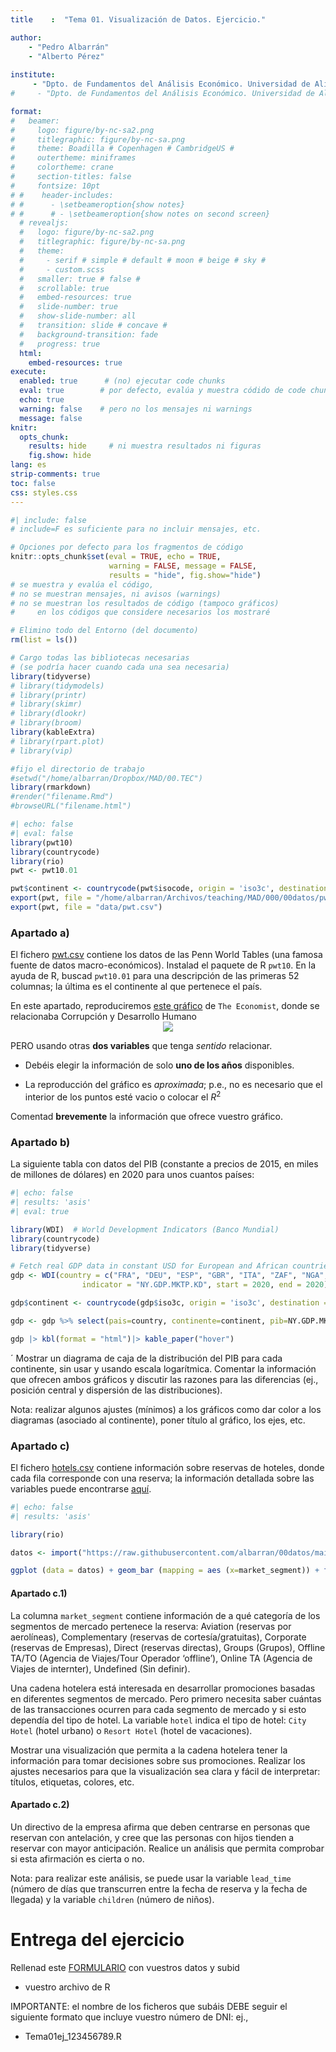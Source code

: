 ```yaml
---
title    :  "Tema 01. Visualización de Datos. Ejercicio."

author:  
    - "Pedro Albarrán"
    - "Alberto Pérez"
 
institute: 
     - "Dpto. de Fundamentos del Análisis Económico. Universidad de Alicante"
#     - "Dpto. de Fundamentos del Análisis Económico. Universidad de Alicante"

format:
#   beamer:
#     logo: figure/by-nc-sa2.png
#     titlegraphic: figure/by-nc-sa.png
#     theme: Boadilla # Copenhagen # CambridgeUS #
#     outertheme: miniframes
#     colortheme: crane
#     section-titles: false
#     fontsize: 10pt
# #    header-includes:
# #      - \setbeameroption{show notes}
# #      # - \setbeameroption{show notes on second screen}
  # revealjs:
  #   logo: figure/by-nc-sa2.png
  #   titlegraphic: figure/by-nc-sa.png
  #   theme:
  #     - serif # simple # default # moon # beige # sky #
  #     - custom.scss
  #   smaller: true # false #
  #   scrollable: true
  #   embed-resources: true
  #   slide-number: true
  #   show-slide-number: all
  #   transition: slide # concave #
  #   background-transition: fade
  #   progress: true
  html: 
    embed-resources: true
execute:
  enabled: true      # (no) ejecutar code chunks
  eval: true        # por defecto, evalúa y muestra códido de code chunks
  echo: true
  warning: false    # pero no los mensajes ni warnings
  message: false
knitr:
  opts_chunk:
    results: hide     # ni muestra resultados ni figuras
    fig.show: hide
lang: es
strip-comments: true
toc: false
css: styles.css
---
```


```r
#| include: false
# include=F es suficiente para no incluir mensajes, etc.

# Opciones por defecto para los fragmentos de código
knitr::opts_chunk$set(eval = TRUE, echo = TRUE, 
                      warning = FALSE, message = FALSE,
                      results = "hide", fig.show="hide")
# se muestra y evalúa el código,
# no se muestran mensajes, ni avisos (warnings)
# no se muestran los resultados de código (tampoco gráficos)
#     en los códigos que considere necesarios los mostraré

# Elimino todo del Entorno (del documento)
rm(list = ls())       

# Cargo todas las bibliotecas necesarias
# (se podría hacer cuando cada una sea necesaria)
library(tidyverse)
# library(tidymodels)
# library(printr)
# library(skimr)
# library(dlookr)
# library(broom)
library(kableExtra)
# library(rpart.plot)
# library(vip)

#fijo el directorio de trabajo
#setwd("/home/albarran/Dropbox/MAD/00.TEC")
library(rmarkdown)
#render("filename.Rmd")     
#browseURL("filename.html")
```


```r
#| echo: false
#| eval: false
library(pwt10)
library(countrycode)
library(rio)
pwt <- pwt10.01

pwt$continent <- countrycode(pwt$isocode, origin = 'iso3c', destination = 'continent')
export(pwt, file = "/home/albarran/Archivos/teaching/MAD/000/00datos/pwt.csv")
export(pwt, file = "data/pwt.csv")

```


### Apartado a)

El fichero [pwt.csv](https://raw.githubusercontent.com/albarran/00datos/main/pwt.csv) contiene los datos de las Penn World Tables (una famosa fuente de datos macro-económicos). Instalad el paquete de R `pwt10`. En la ayuda de R, buscad `pwt10.01` para una descripción de las primeras 52 columnas; la última es el continente al que pertenece el país.
  
En este apartado, reproduciremos [este gráfico](http://www.economist.com/node/21541178) de `The Economist`, donde se relacionaba Corrupción y Desarrollo Humano
<center>
![](figure/Economist1.png)
</center>

PERO usando otras **dos variables** que tenga *sentido* relacionar. 

  +  Debéis elegir la información de solo **uno de los años** disponibles. 
  
  +  La reproducción del gráfico es *aproximada*; p.e., no es necesario que el interior de los puntos esté vacio o colocar el $R^2$
  

Comentad **brevemente** la información que ofrece vuestro gráfico.

### Apartado b)

La siguiente tabla con datos del PIB (constante a precios de 2015, en miles de millones de dólares) en 2020 para unos cuantos países:

```r
#| echo: false
#| results: 'asis'
#| eval: true

library(WDI)  # World Development Indicators (Banco Mundial)
library(countrycode)
library(tidyverse)

# Fetch real GDP data in constant USD for European and African countries
gdp <- WDI(country = c("FRA", "DEU", "ESP", "GBR", "ITA", "ZAF", "NGA", "AGO", "GHA", "EGY"), 
                indicator = "NY.GDP.MKTP.KD", start = 2020, end = 2020)

gdp$continent <- countrycode(gdp$iso3c, origin = 'iso3c', destination = 'continent')

gdp <- gdp %>% select(pais=country, continente=continent, pib=NY.GDP.MKTP.KD) %>%   mutate(pib = round(pib/1e9, 2))

gdp |> kbl(format = "html")|> kable_paper("hover")
```
´
Mostrar un diagrama de caja de la distribución del PIB para cada continente, sin usar y usando escala logarítmica. Comentar la información que ofrecen ambos gráficos y discutir las razones para las diferencias (ej., posición central y dispersión de las distribuciones).

Nota: realizar algunos ajustes (mínimos) a los gráficos como dar color a los diagramas (asociado al continente), poner título al gráfico, los ejes, etc. 


### Apartado c)

El fichero [hotels.csv](https://raw.githubusercontent.com/albarran/00datos/main/hotels.csv) contiene información sobre reservas de hoteles, donde cada fila corresponde con una reserva; la información detallada sobre las variables puede encontrarse [aquí](https://github.com/rfordatascience/tidytuesday/blob/master/data/2020/2020-02-11/readme.md). 

<!-- https://medium.com/@AnalystEmelda/using-data-visualizations-to-support-marketing-strategies-a50c807c10bb -->


```r
#| echo: false
#| results: 'asis'

library(rio)

datos <- import("https://raw.githubusercontent.com/albarran/00datos/main/hotels.csv")

ggplot (data = datos) + geom_bar (mapping = aes (x=market_segment)) + facet_wrap(~hotel)
```

#### Apartado c.1)

La columna `market_segment` contiene información de a qué categoría de los segmentos de mercado pertenece la reserva: Aviation (reservas por aerolíneas), Complementary (reservas de cortesía/gratuitas), Corporate (reservas de Empresas), Direct (reservas directas), Groups (Grupos), Offline TA/TO (Agencia de Viajes/Tour Operador 'offline'), Online TA (Agencia de Viajes de internter), Undefined (Sin definir). <!-- Podemos representar la distribución de reservas en cada segmento de la siguiente manera: 

```r
#| echo: true
#| results: 'asis'
# suponiendo que los datos están en un data frame llamado datos
ggplot (data = datos) + geom_bar (mapping = aes (x=market_segment))
```
-->

Una cadena hotelera está interesada en desarrollar promociones basadas en diferentes segmentos de mercado. Pero primero necesita saber cuántas de las transacciones ocurren para cada segmento de mercado y si esto dependía del tipo de hotel. La variable `hotel` indica el tipo de hotel: `City Hotel` (hotel urbano) o `Resort Hotel` (hotel de vacaciones). 

Mostrar una visualización que permita a la cadena hotelera tener la información para tomar decisiones sobre sus promociones. Realizar los ajustes necesarios para que la visualización sea clara y fácil de interpretar: títulos, etiquetas, colores, etc.

#### Apartado c.2)

Un directivo de la empresa afirma que deben centrarse en personas que reservan con antelación, y cree que las personas con hijos tienden a reservar con mayor anticipación. Realice un análisis que permita comprobar si esta afirmación es cierta o no. 

Nota: para realizar este análisis, se puede usar la variable `lead_time` (número de días que transcurren entre la fecha de reserva y la fecha de llegada) y la variable `children` (número de niños).

# Entrega del ejercicio

Rellenad este [FORMULARIO](https://docs.google.com/forms/d/e/1FAIpQLSccdbd-7YhwJ2jSEEYbu9tWg4cjkw2run1wBioaiza5B-f6kQ/viewform) con vuestros datos y subid 

  * vuestro archivo de R 

IMPORTANTE: el nombre de los ficheros que subáis DEBE  seguir el  siguiente formato que incluye vuestro número de DNI: ej.,

 * Tema01ej_123456789.R
  

